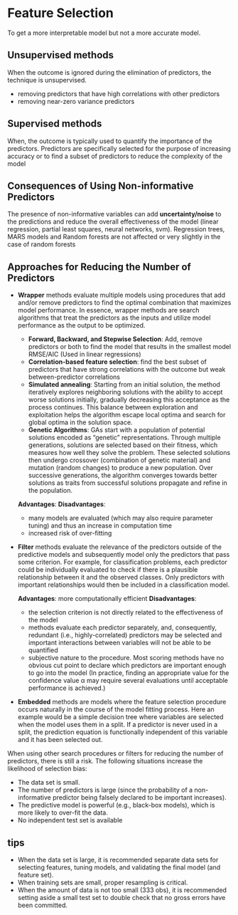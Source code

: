 # Feature Selection

To get a more interpretable model but not a more accurate model.

## Unsupervised methods

When the outcome is ignored during the elimination of predictors, the technique is unsupervised.

- removing predictors that have high correlations with other predictors
- removing near-zero variance predictors

## Supervised methods

When, the outcome is typically used to quantify the importance of the predictors. Predictors are specifically selected for the purpose of increasing accuracy or to find a subset of predictors to reduce the complexity of the model


## Consequences of Using Non-informative Predictors

The presence of non-informative variables can add **uncertainty/noise** to the predictions and reduce the overall effectiveness of the model (linear regression, partial least squares, neural networks, svm). Regression trees, MARS models and Random forests are not affected or very slightly in the case of random forests

## Approaches for Reducing the Number of Predictors

- **Wrapper** methods evaluate multiple models using procedures that add and/or remove predictors to find the optimal combination that maximizes model performance. In essence, wrapper methods are search algorithms that treat the predictors as the inputs and utilize model performance as the output to be optimized. 

  - **Forward, Backward, and Stepwise Selection**: Add, remove predictors or both to find the model that results in the smallest model RMSE/AIC (Used in linear regressions) 
  - **Correlation-based feature selection**: find the best subset of predictors that have strong correlations with the outcome but weak between-predictor correlations
  - **Simulated annealing**: Starting from an initial solution, the method iteratively explores neighboring solutions with the ability to accept worse solutions initially, gradually decreasing this acceptance as the process continues. This balance between exploration and exploitation helps the algorithm escape local optima and search for global optima in the solution space.
  - **Genetic Algorithms**: GAs start with a population of potential solutions encoded as "genetic" representations. Through multiple generations, solutions are selected based on their fitness, which measures how well they solve the problem. These selected solutions then undergo crossover (combination of genetic material) and mutation (random changes) to produce a new population. Over successive generations, the algorithm converges towards better solutions as traits from successful solutions propagate and refine in the population.

  **Advantages**: 
  **Disadvantages**: 
  
  - many models are evaluated (which may also require parameter tuning) and thus an increase in computation time
  - increased risk of over-fitting

- **Filter** methods evaluate the relevance of the predictors outside of the predictive models and subsequently model only the predictors that pass some criterion. For example, for classification problems, each predictor could be individually evaluated to check if there is a plausible relationship between it and the observed classes. Only predictors with important relationships would then be included in a classification model. 

  **Advantages**: more computationally efficient
  **Disadvantages**: 
  
  - the selection criterion is not directly related to the effectiveness of the model
  - methods evaluate each predictor separately, and, consequently, redundant (i.e., highly-correlated) predictors may be selected and important interactions between variables will not be able to be quantified
  - subjective nature to the procedure. Most scoring methods have no obvious cut point to declare which predictors are important enough to go into the model (In practice, finding an appropriate value for the confidence value α may require several evaluations until acceptable performance is achieved.)
  
- **Embedded** methods are models where the feature selection procedure occurs naturally in the course of the model fitting process. Here an example would be a simple decision tree where variables are selected when the model uses them in a split. If a predictor is never used in a split, the prediction equation is functionally independent of this variable and it has been selected out.  
  
  
::: {.callout-warning}

When using other search procedures or filters for reducing the number of predictors, there is still a risk. The following situations increase the likelihood of selection bias: 

- The data set is small. 
- The number of predictors is large (since the probability of a non-informative predictor being falsely declared to be important increases). 
- The predictive model is powerful (e.g., black-box models), which is more likely to over-fit the data. 
- No independent test set is available  
:::  

::: {.callout-tip}
## tips 

- When the data set is large, it is recommended separate data sets for selecting features, tuning models, and validating the final model (and feature set). 
- When training sets are small, proper resampling is critical. 
- When the amount of data is not too small (333 obs), it is recommended setting aside a small test set to double check that no gross errors have been committed.
:::